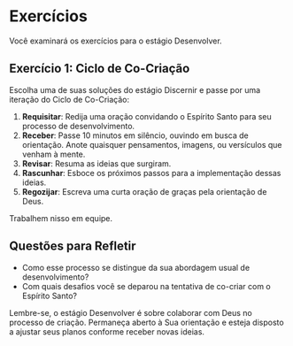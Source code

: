 # Exercícios

Você examinará os exercícios para o estágio Desenvolver.

## Exercício 1: Ciclo de Co-Criação


Escolha uma de suas soluções do estágio Discernir e passe por uma iteração do Ciclo de Co-Criação:

1. **Requisitar**: Redija uma oração convidando o Espírito Santo para seu processo de desenvolvimento.
2. **Receber**: Passe 10 minutos em silêncio, ouvindo em busca de orientação. Anote quaisquer pensamentos, imagens, ou versículos que venham à mente.
3. **Revisar**: Resuma as ideias que surgiram.
4. **Rascunhar**: Esboce os próximos passos para a implementação dessas ideias.
5. **Regozijar**: Escreva uma curta oração de graças pela orientação de Deus.


Trabalhem nisso em equipe.


## Questões para Refletir


- Como esse processo se distingue da sua abordagem usual de desenvolvimento?
- Com quais desafios você se deparou na tentativa de co-criar com o Espírito Santo?

Lembre-se, o estágio Desenvolver é sobre colaborar com Deus no processo de criação. Permaneça aberto à Sua orientação e esteja disposto a ajustar seus planos conforme receber novas ideias.
